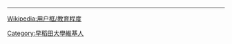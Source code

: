 {{Userbox
  |id = {{lang|ja|早稲田}}
  |id-c = FireBrick
  |id-fc = white
  |id-s = 10
  |info = 這個維基人是'''[[早稻田大學|<span style="color:FireBrick;">早稻田大學</span>]]'''的校友、學生或老師。
  |info-c = white
  |info-s = 10
  |info-fc = black
  |border-c = FireBrick
  |border-s = 2
}}
<includeonly>[[Category:早稻田大學維基人|{{PAGENAME}}]]</includeonly>
<noinclude>
<div style="clear:both">
----
[[Wikipedia:用户框/教育程度]]</div>
{{UF-hcard-part}}
[[Category:早稻田大學維基人]]
</noinclude>